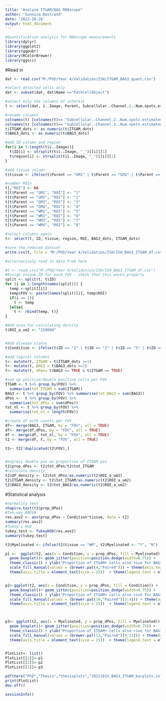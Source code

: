 ---
title: "Analyse ITGAM/BAG RNAscope"
author: "Sunniva Bostrand"
date: '2022-10-28'
output: html_document
---

```{r}
#Quantification analysis for RNAscope measurements 
library(dplyr)
library(ggplot2)
library(ggpubr)
library(RColorBrewer)
library(ggsci)
```

#Read in
```{r}
dat <- read.csv("M:/PhD/Year 4/Validation/ISH/ITGAM_BAG3_quant.csv")

#select detected cells only
dat <- subset(dat, dat$Name =="PathCellObject")

#select only the columns of interest
t <- select(dat, ï..Image, Parent, Subcellular..Channel.2..Num.spots.estimated, Subcellular..Channel.3..Num.spots.estimated )

#rename columns
colnames(t) [colnames(t)== "Subcellular..Channel.2..Num.spots.estimated"] <- "BAG3_dots"
colnames(t) [colnames(t)== "Subcellular..Channel.3..Num.spots.estimated"] <- "ITGAM_dots"
t$ITGAM_dots <- as.numeric(t$ITGAM_dots)
t$BAG3_dots <- as.numeric(t$BAG3_dots)

#add ID column and region
for(i in 1:length(t$ï..Image)){
  t$ID[i] <- strsplit(t$ï..Image, "_")[[i]][1]
  t$region[i] <- strsplit(t$ï..Image, "_")[[i]][2]
}

#add tissue column
t$tissue <- ifelse(t$Parent == "GM1" | t$Parent == "GM2" | t$Parent == "GM3"| t$Parent == "GM4", "GM", "WM")

#number ROIs
t[,"ROI"] <- NA
t[t$Parent == "GM1", "ROI"] <- "1"
t[t$Parent == "GM2", "ROI"] <- "2"
t[t$Parent == "GM3", "ROI"] <- "3"
t[t$Parent == "GM4", "ROI"] <- "4"
t[t$Parent == "WM1", "ROI"] <- "5"
t[t$Parent == "WM2", "ROI"] <- "6"
t[t$Parent == "WM3", "ROI"] <- "7"
t[t$Parent == "WM4", "ROI"] <- "8"

#select columns again
t<- select(t, ID, tissue, region, ROI, BAG3_dots, ITGAM_dots)

#save the reduced dataset
write.csv(t, file = "M:/PhD/Year 4/Validation/ISH/ISH_BAG3_ITGAM_df.csv")

#alternatively read in data from here
```

```{r}
#t <- read.csv("M:/PhD/Year 4/Validation/ISH/ISH_BAG3_ITGAM_df.csv")
#Assign unique ID for each FOV - check that this works properly 
split <- split(t, t$ID)
for (i in 1:length(names(split))) {
  temp <-split[[i]]
  temp$FOV <- paste(names(split)[i], temp$ROI)
  if(i == 1){
    t <- temp
  }else{
    t <- rbind(temp, t)}
}

#Add area for calculating density
t$ROI_a_um2 <- "250000"


#Add disease status
t$Condition <- ifelse(t$ID == "1" | t$ID == "2" | t$ID == "5" | t$ID == "6" |t$ID == "10" |t$ID == "12" | t$ID == "3",  "HD", "Ctrl")

#add logical columns 
t<- mutate(t, ITGAM = t$ITGAM_dots >=1)
t<- mutate(t, BAG3 = t$BAG3_dots >=1)
t<- mutate(t, dPos= t$BAG3 == TRUE & t$ITGAM == TRUE)

#sum up positive/double positive cells per FOV
ITGAM <- t %>% group_by(FOV) %>%
  summarise(tot_ITGAM = sum(ITGAM)) 
BAG3 <- t %>% group_by(FOV) %>% summarise(tot_BAG3 = sum(BAG3)) 
dPos <-  t %>% group_by(FOV) %>%
  summarise(tot_dPos = sum(dPos)) 
tot_nl <- t %>% group_by(FOV) %>%
  summarise(tot_nl = length(FOV))

#create df with counts per FOV
df<- merge(BAG3, ITGAM, by = "FOV", all = TRUE)        
df<- merge(df,dPos, by = "FOV", all = TRUE) 
df <- merge(df, tot_nl, by = "FOV", all = TRUE)
t2 <- merge(df, t, by = "FOV", all = TRUE)

t2<- t2[!duplicated(t2$FOV),]


#express double pos as proportion of ITGAM-pos
t2$prop_dPos <- t2$tot_dPos/t2$tot_ITGAM
#calculate density 
t2$dP_density <- t2$tot_dPos/as.numeric(t2$ROI_a_um2)
t2$ITGAM_density <- t2$tot_ITGAM/as.numeric(t2$ROI_a_um2)
t2$BAG3_density <- t2$tot_BAG3/as.numeric(t2$ROI_a_um2)
```

#Statistical analysis
```{r}
#normality test
shapiro.test(t2$prop_dPos)
#Two-way ANOVA
res.aov2 <- aov(prop_dPos ~ Condition*tissue, data = t2)
summary(res.aov2)
#Tukey's HSD
tukey.test <- TukeyHSD(res.aov2)
summary(tukey.test)
```

```{r}

t2$Myelinated <- ifelse(t2$tissue == "WM", t2$Myelinated <- "Y", "N")

p1 <-  ggplot(t2, aes(x = Condition, y = prop_dPos, fill = Myelinated)) +
  geom_boxplot()+ geom_jitter(position=position_dodge(width=0.75)) +
  theme_classic() + ylab("Proportion of ITGAM+ cells also +ive for BAG3") + xlab("Condition") + 
  scale_fill_manual(values = (brewer.pal(4,"Paired"))) + theme(axis.text = element_text(size = 20))  +
  theme(axis.title = element_text(size = 25))  + theme(legend.text = element_text(size = 20))  + theme(legend.title = element_text(size = 20)) + ylim(0,1) 


p2<-ggplot(t2, aes(x = Condition, y = prop_dPos, fill = Condition)) +
  geom_boxplot()+ geom_jitter(position=position_dodge(width=0.75)) +
  theme_classic() + ylab("Proportion of ITGAM+ cells also +ive for BAG3") + xlab("Condition") + 
  scale_fill_manual(values = (brewer.pal(10,"Paired")[3:4])) + theme(axis.text = element_text(size = 20))  +
  theme(axis.title = element_text(size = 25))  + theme(legend.text = element_text(size = 20))  + theme(legend.title = element_text(size = 20)) + ylim(0,1)



p3<- ggplot(t2, aes(x = Myelinated, y = prop_dPos, fill = Myelinated)) +
  geom_boxplot()+ geom_jitter(position=position_dodge(width=0.75)) +
  theme_classic() + ylab("Proportion of ITGAM+ cells also +ive for BAG3") + xlab("Myelinated") + 
  scale_fill_manual(values = (brewer.pal(13,"Paired")[9:11])) + theme(axis.text = element_text(size = 20))  +
  theme(axis.title = element_text(size = 25))  + theme(legend.text = element_text(size = 20))  + theme(legend.title = element_text(size = 20)) + ylim(0,1)


PlotList<- list()
PlotList[[1]]<-p1
PlotList[[2]]<-p2
PlotList[[3]]<-p3

pdf(here("PhD","Thesis","thesisplots","20221015_BAG3_ITGAM_barplots_colour.pdf"), width = 7, height = 9)
print(PlotList)
dev.off()
```

```{r}
sessionInfo()

```